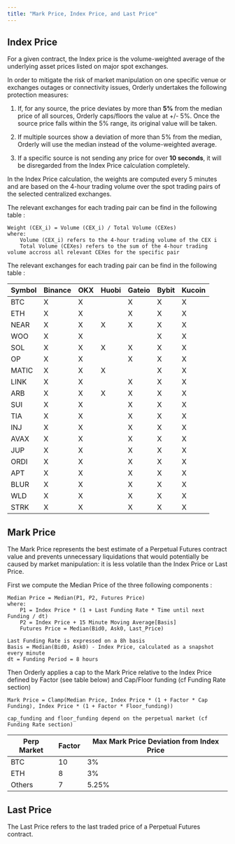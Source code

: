 ```yaml
---
title: "Mark Price, Index Price, and Last Price"
---
```


## Index Price

For a given contract, the Index price is the volume-weighted average of the underlying asset prices listed on major spot exchanges.

In order to mitigate the risk of market manipulation on one specific venue or exchanges outages or connectivity issues, Orderly undertakes the following protection measures:

1. If, for any source, the price deviates by more than **5%** from the median price of all sources, Orderly caps/floors the value at +/- 5%. Once the source price falls within the 5% range, its original value will be taken.

2. If multiple sources show a deviation of more than 5% from the median, Orderly will use the median instead of the volume-weighted average.

3. If a specific source is not sending any price for over **10 seconds**, it will be disregarded from the Index Price calculation completely.

In the Index Price calculation, the weights are computed every 5 minutes and are based on the 4-hour trading volume over the spot trading pairs of the selected centralized exchanges.

The relevant exchanges for each trading pair can be find in the following table :

```
Weight (CEX_i) = Volume (CEX_i) / Total Volume (CEXes)
where:
    Volume (CEX_i) refers to the 4-hour trading volume of the CEX i
    Total Volume (CEXes) refers to the sum of the 4-hour trading volume accross all relevant CEXes for the specific pair
```

The relevant exchanges for each trading pair can be find in the following table :

| Symbol | Binance | OKX | Huobi | Gateio | Bybit | Kucoin |
| ------ | ------- | --- | ----- | ------ | ----- | ------ |
| BTC    | X       | X   |       | X      | X     | X      |
| ETH    | X       | X   |       | X      | X     | X      |
| NEAR   | X       | X   | X     | X      | X     | X      |
| WOO    | X       | X   |       |        | X     | X      |
| SOL    | X       | X   | X     | X      | X     | X      |
| OP     | X       | X   |       | X      | X     | X      |
| MATIC  | X       | X   | X     |        | X     | X      |
| LINK   | X       | X   |       | X      | X     | X      |
| ARB    | X       | X   | X     | X      | X     | X      |
| SUI    | X       | X   |       | X      | X     | X      |
| TIA    | X       | X   |       | X      | X     | X      |
| INJ    | X       | X   |       | X      | X     | X      |
| AVAX   | X       | X   |       | X      | X     | X      |
| JUP    | X       | X   |       | X      | X     | X      |
| ORDI   | X       | X   |       | X      | X     | X      |
| APT    | X       | X   |       | X      | X     | X      |
| BLUR   | X       | X   |       | X      | X     | X      |
| WLD    | X       | X   |       | X      | X     | X      |
| STRK   | X       | X   |       | X      | X     | X      |

## Mark Price

The Mark Price represents the best estimate of a Perpetual Futures contract value and prevents unnecessary liquidations that would potentially be caused by market manipulation: it is less volatile than the Index Price or Last Price.

First we compute the Median Price of the three following components :

```
Median Price = Median(P1, P2, Futures Price)
where:
    P1 = Index Price * (1 + Last Funding Rate * Time until next Funding / dt)
    P2 = Index Price + 15 Minute Moving Average[Basis]
    Futures Price = Median(Bid0, Ask0, Last_Price)

Last Funding Rate is expressed on a 8h basis
Basis = Median(Bid0, Ask0) - Index Price, calculated as a snapshot every minute
dt = Funding Period = 8 hours

```

Then Orderly applies a cap to the Mark Price relative to the Index Price defined by Factor (see table below) and Cap/Floor funding (cf Funding Rate section)

```
Mark Price = Clamp(Median Price, Index Price * (1 + Factor * Cap Funding), Index Price * (1 + Factor * Floor_funding))

cap_funding and floor_funding depend on the perpetual market (cf Funding Rate section)
```

| Perp Market | Factor | Max Mark Price Deviation from Index Price |
| ----------- | ------ | ----------------------------------------- |
| BTC         | 10     | 3%                                        |
| ETH         | 8      | 3%                                        |
| Others      | 7      | 5.25%                                     |

## Last Price

The Last Price refers to the last traded price of a Perpetual Futures contract.

